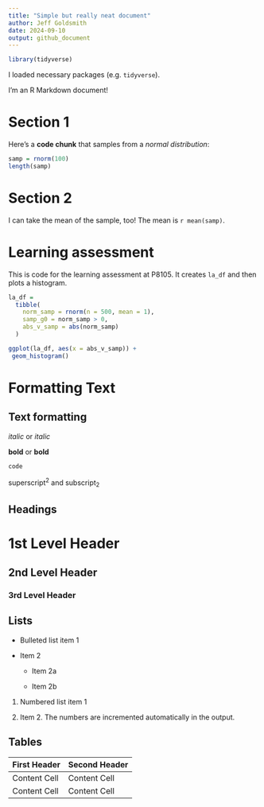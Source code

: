 ```yaml
---
title: "Simple but really neat document"
author: Jeff Goldsmith
date: 2024-09-10
output: github_document
---
```


```r
library(tidyverse)
```

I loaded necessary packages (e.g. `tidyverse`).

I'm an R Markdown document! 

# Section 1

Here's a **code chunk** that samples from 
a _normal distribution_:

```r
samp = rnorm(100)
length(samp)
```

# Section 2

I can take the mean of the sample, too!
The mean is `r mean(samp)`.

# Learning assessment

This is code for the learning assessment at P8105.  It creates `la_df` and then plots a histogram.


```r

la_df = 
  tibble(
    norm_samp = rnorm(n = 500, mean = 1), 
    samp_g0 = norm_samp > 0,
    abs_v_samp = abs(norm_samp)
  )

ggplot(la_df, aes(x = abs_v_samp)) + 
 geom_histogram()


```
 

# Formatting Text

Text formatting 
------------------------------------------------------------

*italic*  or  _italic_

**bold**  or  __bold__

`code`

superscript^2^ and subscript~2~


Headings
------------------------------------------------------------

# 1st Level Header

## 2nd Level Header

### 3rd Level Header


Lists
------------------------------------------------------------

*   Bulleted list item 1

*   Item 2

    * Item 2a

    * Item 2b

1.  Numbered list item 1

1.  Item 2. The numbers are incremented automatically in the output.


Tables 
------------------------------------------------------------

First Header  | Second Header
------------- | -------------
Content Cell  | Content Cell
Content Cell  | Content Cell

